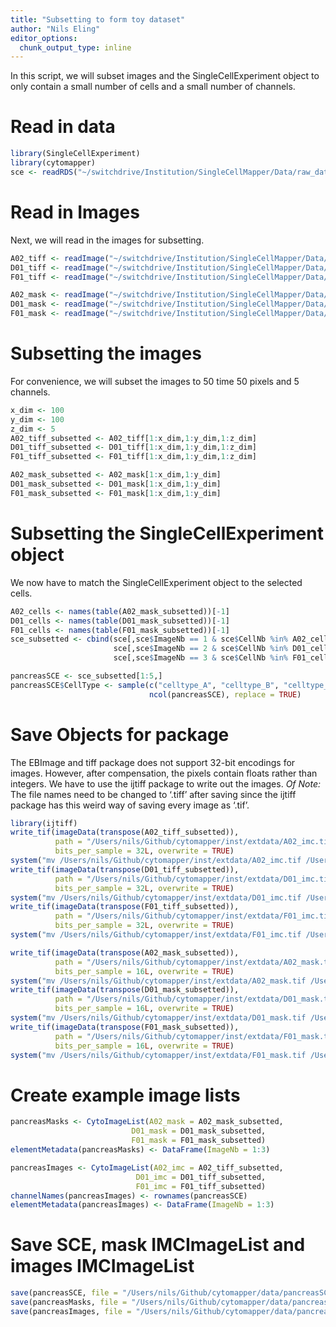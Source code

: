 ```yaml
---
title: "Subsetting to form toy dataset"
author: "Nils Eling"
editor_options:
  chunk_output_type: inline
---
```


In this script, we will subset images and the SingleCellExperiment object to only contain a small number of cells and a small number of channels.

# Read in data

```r
library(SingleCellExperiment)
library(cytomapper)
sce <- readRDS("~/switchdrive/Institution/SingleCellMapper/Data/raw_data/sce.rds")
```

# Read in Images

Next, we will read in the images for subsetting.

```r
A02_tiff <- readImage("~/switchdrive/Institution/SingleCellMapper/Data/raw_data/images/A02_imc.tiff")
D01_tiff <- readImage("~/switchdrive/Institution/SingleCellMapper/Data/raw_data/images/D01_imc.tiff")
F01_tiff <- readImage("~/switchdrive/Institution/SingleCellMapper/Data/raw_data/images/F01_imc.tiff")

A02_mask <- readImage("~/switchdrive/Institution/SingleCellMapper/Data/raw_data/images/A02_mask.tiff", as.is=TRUE)
D01_mask <- readImage("~/switchdrive/Institution/SingleCellMapper/Data/raw_data/images/D01_mask.tiff", as.is=TRUE)
F01_mask <- readImage("~/switchdrive/Institution/SingleCellMapper/Data/raw_data/images/F01_mask.tiff", as.is=TRUE)
```

# Subsetting the images

For convenience, we will subset the images to 50 time 50 pixels and 5 channels.

```r
x_dim <- 100
y_dim <- 100
z_dim <- 5
A02_tiff_subsetted <- A02_tiff[1:x_dim,1:y_dim,1:z_dim]
D01_tiff_subsetted <- D01_tiff[1:x_dim,1:y_dim,1:z_dim]
F01_tiff_subsetted <- F01_tiff[1:x_dim,1:y_dim,1:z_dim]

A02_mask_subsetted <- A02_mask[1:x_dim,1:y_dim]
D01_mask_subsetted <- D01_mask[1:x_dim,1:y_dim]
F01_mask_subsetted <- F01_mask[1:x_dim,1:y_dim]
```

# Subsetting the SingleCellExperiment object

We now have to match the SingleCellExperiment object to the selected cells.

```r
A02_cells <- names(table(A02_mask_subsetted))[-1]
D01_cells <- names(table(D01_mask_subsetted))[-1]
F01_cells <- names(table(F01_mask_subsetted))[-1]
sce_subsetted <- cbind(sce[,sce$ImageNb == 1 & sce$CellNb %in% A02_cells],
                       sce[,sce$ImageNb == 2 & sce$CellNb %in% D01_cells],
                       sce[,sce$ImageNb == 3 & sce$CellNb %in% F01_cells])

pancreasSCE <- sce_subsetted[1:5,]
pancreasSCE$CellType <- sample(c("celltype_A", "celltype_B", "celltype_C"), 
                               ncol(pancreasSCE), replace = TRUE)
```

# Save Objects for package

The EBImage and tiff package does not support 32-bit encodings for images.
However, after compensation, the pixels contain floats rather than integers.
We have to use the ijtiff package to write out the images.
*Of Note:* The file names need to be changed to '.tiff' after saving since the ijtiff package has this weird way of saving every image as '.tif'.

```r
library(ijtiff)
write_tif(imageData(transpose(A02_tiff_subsetted)), 
          path = "/Users/nils/Github/cytomapper/inst/extdata/A02_imc.tiff",
          bits_per_sample = 32L, overwrite = TRUE)
system("mv /Users/nils/Github/cytomapper/inst/extdata/A02_imc.tif /Users/nils/Github/cytomapper/inst/extdata/A02_imc.tiff")
write_tif(imageData(transpose(D01_tiff_subsetted)), 
          path = "/Users/nils/Github/cytomapper/inst/extdata/D01_imc.tiff",
          bits_per_sample = 32L, overwrite = TRUE)
system("mv /Users/nils/Github/cytomapper/inst/extdata/D01_imc.tif /Users/nils/Github/cytomapper/inst/extdata/D01_imc.tiff")
write_tif(imageData(transpose(F01_tiff_subsetted)), 
          path = "/Users/nils/Github/cytomapper/inst/extdata/F01_imc.tiff",
          bits_per_sample = 32L, overwrite = TRUE)
system("mv /Users/nils/Github/cytomapper/inst/extdata/F01_imc.tif /Users/nils/Github/cytomapper/inst/extdata/F01_imc.tiff")

write_tif(imageData(transpose(A02_mask_subsetted)), 
          path = "/Users/nils/Github/cytomapper/inst/extdata/A02_mask.tiff",
          bits_per_sample = 16L, overwrite = TRUE)
system("mv /Users/nils/Github/cytomapper/inst/extdata/A02_mask.tif /Users/nils/Github/cytomapper/inst/extdata/A02_mask.tiff")
write_tif(imageData(transpose(D01_mask_subsetted)), 
          path = "/Users/nils/Github/cytomapper/inst/extdata/D01_mask.tiff",
          bits_per_sample = 16L, overwrite = TRUE)
system("mv /Users/nils/Github/cytomapper/inst/extdata/D01_mask.tif /Users/nils/Github/cytomapper/inst/extdata/D01_mask.tiff")
write_tif(imageData(transpose(F01_mask_subsetted)), 
          path = "/Users/nils/Github/cytomapper/inst/extdata/F01_mask.tiff",
          bits_per_sample = 16L, overwrite = TRUE)
system("mv /Users/nils/Github/cytomapper/inst/extdata/F01_mask.tif /Users/nils/Github/cytomapper/inst/extdata/F01_mask.tiff")
```

# Create example image lists

```r
pancreasMasks <- CytoImageList(A02_mask = A02_mask_subsetted, 
                           D01_mask = D01_mask_subsetted, 
                           F01_mask = F01_mask_subsetted)
elementMetadata(pancreasMasks) <- DataFrame(ImageNb = 1:3)

pancreasImages <- CytoImageList(A02_imc = A02_tiff_subsetted, 
                            D01_imc = D01_tiff_subsetted, 
                            F01_imc = F01_tiff_subsetted)
channelNames(pancreasImages) <- rownames(pancreasSCE)
elementMetadata(pancreasImages) <- DataFrame(ImageNb = 1:3)
```

# Save SCE, mask IMCImageList and images IMCImageList

```r
save(pancreasSCE, file = "/Users/nils/Github/cytomapper/data/pancreasSCE.RData")
save(pancreasMasks, file = "/Users/nils/Github/cytomapper/data/pancreasMasks.RData")
save(pancreasImages, file = "/Users/nils/Github/cytomapper/data/pancreasImages.RData")
```
